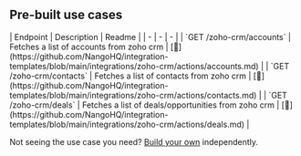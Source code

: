 
## Pre-built use cases

<AccordionGroup>


<Accordion title="Others">
| Endpoint | Description | Readme |
| - | - | - |
| `GET /zoho-crm/accounts` | Fetches a list of accounts from zoho crm | [🔗](https://github.com/NangoHQ/integration-templates/blob/main/integrations/zoho-crm/actions/accounts.md) |
| `GET /zoho-crm/contacts` | Fetches a list of contacts from zoho crm | [🔗](https://github.com/NangoHQ/integration-templates/blob/main/integrations/zoho-crm/actions/contacts.md) |
| `GET /zoho-crm/deals` | Fetches a list of deals/opportunities from zoho crm | [🔗](https://github.com/NangoHQ/integration-templates/blob/main/integrations/zoho-crm/actions/deals.md) |
</Accordion>

</AccordionGroup>

<Tip>Not seeing the use case you need? [Build your own](https://nango.dev/slack) independently.</Tip>
